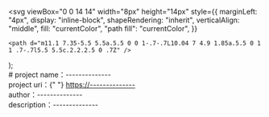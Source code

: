 
  <svg
    viewBox="0 0 14 14"
    width="8px"
    height="14px"
    style={{
      marginLeft: "4px",
      display: "inline-block",
      shapeRendering: "inherit",
      verticalAlign: "middle",
      fill: "currentColor",
      "path fill": "currentColor",
    }}
  >
    <path d="m11.1 7.35-5.5 5.5a.5.5 0 0 1-.7-.7L10.04 7 4.9 1.85a.5.5 0 1 1 .7-.7l5.5 5.5c.2.2.2.5 0 .7Z" />
  </svg>
);

<Meta title="Configure your project" />
<div className="sb-container">
  <div className="sb-section-title"># project name：--------------</div>
  <div className="sb-section">
    project uri：{" "}
    <a href="#" target="_blank">
      https://--------------
    </a>
  </div>
  <div className="sb-section">
    author：--------------
    <br />
  </div>
  <div className="sb-section">
    description：--------------
    <br />
  </div>
</div>
